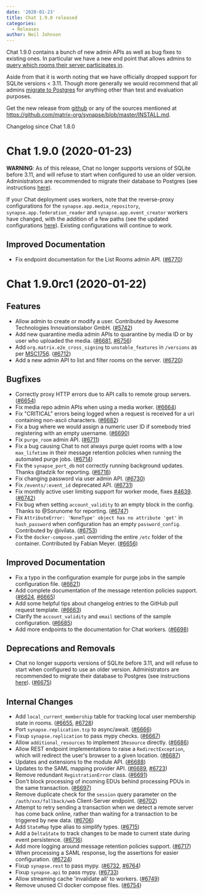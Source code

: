 ```yaml
---
date: '2020-01-23'
title: Chat 1.9.0 released
categories:
  - Releases
author: Neil Johnson
---
```


Chat 1.9.0 contains a bunch of new admin APIs as well as bug fixes to existing ones. In particular we have a new end point that allows admins to [query which rooms their server participates in](https://github.com/matrix-org/synapse/blob/master/docs/admin_api/rooms.md).

Aside from that it is worth noting that we have officially dropped support for SQLite versions < 3.11. Though more generally we would recommend that all admins [migrate to Postgres](https://github.com/matrix-org/synapse/blob/release-v1.9.0/docs/postgres.md) for anything other than test and evaluation purposes.

Get the new release from [github](https://github.com/matrix-org/synapse/releases/tag/v1.9.0) or any of the sources mentioned at https://github.com/matrix-org/synapse/blob/master/INSTALL.md.


Changelog since Chat 1.8.0

Chat 1.9.0 (2020-01-23)
==========================

**WARNING**: As of this release, Chat no longer supports versions of SQLite before 3.11, and will refuse to start when configured to use an older version. Administrators are recommended to migrate their database to Postgres (see instructions [here](https://github.com/matrix-org/synapse/blob/release-v1.9.0/docs/postgres.md)).

If your Chat deployment uses workers, note that the reverse-proxy configurations for the `synapse.app.media_repository`, `synapse.app.federation_reader` and `synapse.app.event_creator` workers have changed, with the addition of a few paths (see the updated configurations [here](https://github.com/matrix-org/synapse/blob/release-v1.9.0/docs/workers.md#available-worker-applications)). Existing configurations will continue to work.


Improved Documentation
----------------------

- Fix endpoint documentation for the List Rooms admin API. ([\#6770](https://github.com/matrix-org/synapse/issues/6770))


Chat 1.9.0rc1 (2020-01-22)
=============================

Features
--------

- Allow admin to create or modify a user. Contributed by Awesome Technologies Innovationslabor GmbH. ([\#5742](https://github.com/matrix-org/synapse/issues/5742))
- Add new quarantine media admin APIs to quarantine by media ID or by user who uploaded the media. ([\#6681](https://github.com/matrix-org/synapse/issues/6681), [\#6756](https://github.com/matrix-org/synapse/issues/6756))
- Add `org.matrix.e2e_cross_signing` to `unstable_features` in `/versions` as per [MSC1756](https://github.com/matrix-org/matrix-doc/pull/1756). ([\#6712](https://github.com/matrix-org/synapse/issues/6712))
- Add a new admin API to list and filter rooms on the server. ([\#6720](https://github.com/matrix-org/synapse/issues/6720))


Bugfixes
--------

- Correctly proxy HTTP errors due to API calls to remote group servers. ([\#6654](https://github.com/matrix-org/synapse/issues/6654))
- Fix media repo admin APIs when using a media worker. ([\#6664](https://github.com/matrix-org/synapse/issues/6664))
- Fix "CRITICAL" errors being logged when a request is received for a uri containing non-ascii characters. ([\#6682](https://github.com/matrix-org/synapse/issues/6682))
- Fix a bug where we would assign a numeric user ID if somebody tried registering with an empty username. ([\#6690](https://github.com/matrix-org/synapse/issues/6690))
- Fix `purge_room` admin API. ([\#6711](https://github.com/matrix-org/synapse/issues/6711))
- Fix a bug causing Chat to not always purge quiet rooms with a low `max_lifetime` in their message retention policies when running the automated purge jobs. ([\#6714](https://github.com/matrix-org/synapse/issues/6714))
- Fix the `synapse_port_db` not correctly running background updates. Thanks @tadzik for reporting. ([\#6718](https://github.com/matrix-org/synapse/issues/6718))
- Fix changing password via user admin API. ([\#6730](https://github.com/matrix-org/synapse/issues/6730))
- Fix `/events/:event_id` deprecated API. ([\#6731](https://github.com/matrix-org/synapse/issues/6731))
- Fix monthly active user limiting support for worker mode, fixes [#4639](https://github.com/matrix-org/synapse/issues/4639). ([\#6742](https://github.com/matrix-org/synapse/issues/6742))
- Fix bug when setting `account_validity` to an empty block in the config. Thanks to @Sorunome for reporting. ([\#6747](https://github.com/matrix-org/synapse/issues/6747))
- Fix `AttributeError: 'NoneType' object has no attribute 'get'` in `hash_password` when configuration has an empty `password_config`. Contributed by @ivilata. ([\#6753](https://github.com/matrix-org/synapse/issues/6753))
- Fix the `docker-compose.yaml` overriding the entire `/etc` folder of the container. Contributed by Fabian Meyer. ([\#6656](https://github.com/matrix-org/synapse/issues/6656))


Improved Documentation
----------------------

- Fix a typo in the configuration example for purge jobs in the sample configuration file. ([\#6621](https://github.com/matrix-org/synapse/issues/6621))
- Add complete documentation of the message retention policies support. ([\#6624](https://github.com/matrix-org/synapse/issues/6624), [\#6665](https://github.com/matrix-org/synapse/issues/6665))
- Add some helpful tips about changelog entries to the GitHub pull request template. ([\#6663](https://github.com/matrix-org/synapse/issues/6663))
- Clarify the `account_validity` and `email` sections of the sample configuration. ([\#6685](https://github.com/matrix-org/synapse/issues/6685))
- Add more endpoints to the documentation for Chat workers. ([\#6698](https://github.com/matrix-org/synapse/issues/6698))


Deprecations and Removals
-------------------------

- Chat no longer supports versions of SQLite before 3.11, and will refuse to start when configured to use an older version. Administrators are recommended to migrate their database to Postgres (see instructions [here](docs/postgres.md)). ([\#6675](https://github.com/matrix-org/synapse/issues/6675))


Internal Changes
----------------

- Add `local_current_membership` table for tracking local user membership state in rooms. ([\#6655](https://github.com/matrix-org/synapse/issues/6655), [\#6728](https://github.com/matrix-org/synapse/issues/6728))
- Port `synapse.replication.tcp` to async/await. ([\#6666](https://github.com/matrix-org/synapse/issues/6666))
- Fixup `synapse.replication` to pass mypy checks. ([\#6667](https://github.com/matrix-org/synapse/issues/6667))
- Allow `additional_resources` to implement `IResource` directly. ([\#6686](https://github.com/matrix-org/synapse/issues/6686))
- Allow REST endpoint implementations to raise a `RedirectException`, which will redirect the user's browser to a given location. ([\#6687](https://github.com/matrix-org/synapse/issues/6687))
- Updates and extensions to the module API. ([\#6688](https://github.com/matrix-org/synapse/issues/6688))
- Updates to the SAML mapping provider API. ([\#6689](https://github.com/matrix-org/synapse/issues/6689), [\#6723](https://github.com/matrix-org/synapse/issues/6723))
- Remove redundant `RegistrationError` class. ([\#6691](https://github.com/matrix-org/synapse/issues/6691))
- Don't block processing of incoming EDUs behind processing PDUs in the same transaction. ([\#6697](https://github.com/matrix-org/synapse/issues/6697))
- Remove duplicate check for the `session` query parameter on the `/auth/xxx/fallback/web` Client-Server endpoint. ([\#6702](https://github.com/matrix-org/synapse/issues/6702))
- Attempt to retry sending a transaction when we detect a remote server has come back online, rather than waiting for a transaction to be triggered by new data. ([\#6706](https://github.com/matrix-org/synapse/issues/6706))
- Add `StateMap` type alias to simplify types. ([\#6715](https://github.com/matrix-org/synapse/issues/6715))
- Add a `DeltaState` to track changes to be made to current state during event persistence. ([\#6716](https://github.com/matrix-org/synapse/issues/6716))
- Add more logging around message retention policies support. ([\#6717](https://github.com/matrix-org/synapse/issues/6717))
- When processing a SAML response, log the assertions for easier configuration. ([\#6724](https://github.com/matrix-org/synapse/issues/6724))
- Fixup `synapse.rest` to pass mypy. ([\#6732](https://github.com/matrix-org/synapse/issues/6732), [\#6764](https://github.com/matrix-org/synapse/issues/6764))
- Fixup `synapse.api` to pass mypy. ([\#6733](https://github.com/matrix-org/synapse/issues/6733))
- Allow streaming cache 'invalidate all' to workers. ([\#6749](https://github.com/matrix-org/synapse/issues/6749))
- Remove unused CI docker compose files. ([\#6754](https://github.com/matrix-org/synapse/issues/6754))